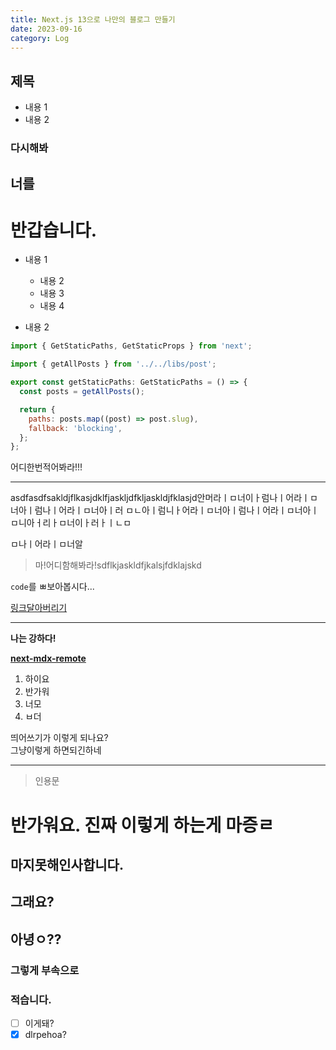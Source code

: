 ```yaml
---
title: Next.js 13으로 나만의 블로그 만들기
date: 2023-09-16
category: Log
---
```


## 제목

- 내용 1
- 내용 2

### 다시해봐

## 너를

# 반갑습니다.

- 내용 1
  - 내용 2
  - 내용 3
  - 내용 4
  
- 내용 2

```javascript
import { GetStaticPaths, GetStaticProps } from 'next';

import { getAllPosts } from '../../libs/post';

export const getStaticPaths: GetStaticPaths = () => {
  const posts = getAllPosts();

  return {
    paths: posts.map((post) => post.slug),
    fallback: 'blocking',
  };
};
```

<p>어디한번적어봐라!!!</p>
<hr />

asdfasdfsakldjflkasjdklfjaskljdfkljaskldjfklasjd안머라ㅣㅁ너이ㅏ럼나ㅣ어라ㅣㅁ너아ㅣ럼나ㅣ어라ㅣㅁ너아ㅣ러
ㅁㄴ아ㅣ럼니ㅏ어라ㅣㅁ너아ㅣ럼나ㅣ어라ㅣㅁ너아ㅣ
ㅁ니아ㅓ리ㅏㅁ너이ㅏ러ㅏㅣㄴㅁ

ㅁ나ㅣ어라ㅣㅁ너알

<blockquote>마!어디함해봐라!sdflkjaskldfjkalsjfdklajskd</blockquote>

`code`를 ㅃ보아봅시다...

<a href="https://tailwindcss.com/docs/font-family" target="\_blank" rel="noopener noreferrer">링크달아버리기</a>

<hr/>

<strong>나는 강하다!</strong>

<a href="https://github.com/hashicorp next-mdx-remote" target="\_blank" rel="noopener noreferrer"><strong>next-mdx-remote</strong></a>

1. 하이요
2. 반가워
3. 너모
4. ㅂ더

띄어쓰기가 이렇게 되나요?  
그냥이렇게 하면되긴하네

---

> 인용문


# 반가워요. 진짜 이렇게 하는게 마증ㄹ
## 마지못해인사합니다.
## 그래요?
## 아녕ㅇ??
### 그렇게 부속으로
### 적습니다.

- [ ] 이게돼?
- [x] dlrpehoa?